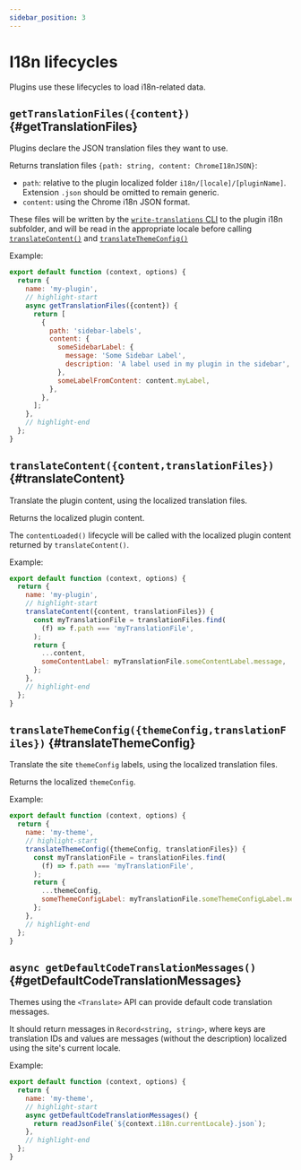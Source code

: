 ```yaml
---
sidebar_position: 3
---
```


# I18n lifecycles

Plugins use these lifecycles to load i18n-related data.

## `getTranslationFiles({content})` {#getTranslationFiles}

Plugins declare the JSON translation files they want to use.

Returns translation files `{path: string, content: ChromeI18nJSON}`:

- `path`: relative to the plugin localized folder `i18n/[locale]/[pluginName]`. Extension `.json` should be omitted to remain generic.
- `content`: using the Chrome i18n JSON format.

These files will be written by the [`write-translations` CLI](../../cli.md#docusaurus-write-translations-sitedir) to the plugin i18n subfolder, and will be read in the appropriate locale before calling [`translateContent()`](#translateContent) and [`translateThemeConfig()`](#translateThemeConfig)

Example:

```js title="my-plugin.js"
export default function (context, options) {
  return {
    name: 'my-plugin',
    // highlight-start
    async getTranslationFiles({content}) {
      return [
        {
          path: 'sidebar-labels',
          content: {
            someSidebarLabel: {
              message: 'Some Sidebar Label',
              description: 'A label used in my plugin in the sidebar',
            },
            someLabelFromContent: content.myLabel,
          },
        },
      ];
    },
    // highlight-end
  };
}
```

## `translateContent({content,translationFiles})` {#translateContent}

Translate the plugin content, using the localized translation files.

Returns the localized plugin content.

The `contentLoaded()` lifecycle will be called with the localized plugin content returned by `translateContent()`.

Example:

```js title="my-plugin.js"
export default function (context, options) {
  return {
    name: 'my-plugin',
    // highlight-start
    translateContent({content, translationFiles}) {
      const myTranslationFile = translationFiles.find(
        (f) => f.path === 'myTranslationFile',
      );
      return {
        ...content,
        someContentLabel: myTranslationFile.someContentLabel.message,
      };
    },
    // highlight-end
  };
}
```

## `translateThemeConfig({themeConfig,translationFiles})` {#translateThemeConfig}

Translate the site `themeConfig` labels, using the localized translation files.

Returns the localized `themeConfig`.

Example:

```js title="my-plugin.js"
export default function (context, options) {
  return {
    name: 'my-theme',
    // highlight-start
    translateThemeConfig({themeConfig, translationFiles}) {
      const myTranslationFile = translationFiles.find(
        (f) => f.path === 'myTranslationFile',
      );
      return {
        ...themeConfig,
        someThemeConfigLabel: myTranslationFile.someThemeConfigLabel.message,
      };
    },
    // highlight-end
  };
}
```

## `async getDefaultCodeTranslationMessages()` {#getDefaultCodeTranslationMessages}

Themes using the `<Translate>` API can provide default code translation messages.

It should return messages in `Record<string, string>`, where keys are translation IDs and values are messages (without the description) localized using the site's current locale.

Example:

```js title="my-plugin.js"
export default function (context, options) {
  return {
    name: 'my-theme',
    // highlight-start
    async getDefaultCodeTranslationMessages() {
      return readJsonFile(`${context.i18n.currentLocale}.json`);
    },
    // highlight-end
  };
}
```
